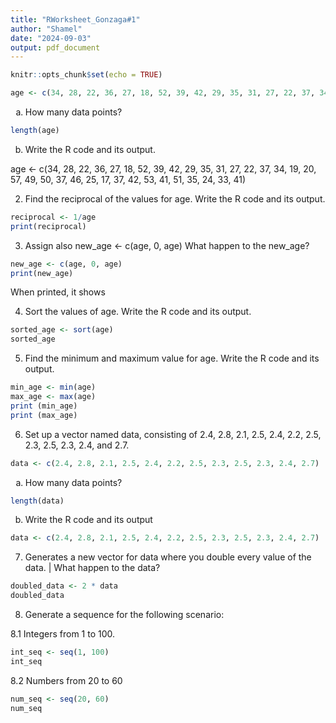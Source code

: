 ```yaml
---
title: "RWorksheet_Gonzaga#1"
author: "Shamel"
date: "2024-09-03"
output: pdf_document
---
```


```r
knitr::opts_chunk$set(echo = TRUE)
```


```r
age <- c(34, 28, 22, 36, 27, 18, 52, 39, 42, 29, 35, 31, 27, 22, 37, 34, 19, 20, 57, 49, 50, 37, 46, 25, 17, 37, 42, 53, 41, 51, 35, 24, 33, 41)
```

a. How many data points?

```r
length(age)
```
b. Write the R code and its output.

age <- c(34, 28, 22, 36, 27, 18, 52, 39, 42, 29, 35, 31, 27, 22, 37, 34, 19, 20, 57, 49, 50, 37, 46, 25, 17, 37, 42, 53, 41, 51, 35, 24, 33, 41)

2. Find the reciprocal of the values for age.
  Write the R code and its output.
```r
reciprocal <- 1/age
print(reciprocal)
```
3. Assign also new_age <- c(age, 0, age)
What happen to the new_age?
  
```r
new_age <- c(age, 0, age)
print(new_age)
```
When printed, it shows 

4. Sort the values of age.
Write the R code and its output.

```r
sorted_age <- sort(age)
sorted_age
```

5. Find the minimum and maximum value for age.
Write the R code and its output.

```r
min_age <- min(age)
max_age <- max(age)
print (min_age)
print (max_age)
```
6. Set up a vector named data, consisting of 2.4, 2.8, 2.1, 2.5, 2.4, 2.2, 2.5, 2.3, 2.5, 2.3, 2.4, and 2.7.

```r
data <- c(2.4, 2.8, 2.1, 2.5, 2.4, 2.2, 2.5, 2.3, 2.5, 2.3, 2.4, 2.7)
```
a. How many data points?

```r
length(data)
```
b. Write the R code and its output 

```r
data <- c(2.4, 2.8, 2.1, 2.5, 2.4, 2.2, 2.5, 2.3, 2.5, 2.3, 2.4, 2.7)
```

7. Generates a new vector for data where you double every value of the data. | What happen to the data?
```r
doubled_data <- 2 * data
doubled_data
```

8. Generate a sequence for the following scenario:

8.1 Integers from 1 to 100.
```r
int_seq <- seq(1, 100)
int_seq
```
8.2 Numbers from 20 to 60
```r
num_seq <- seq(20, 60)
num_seq
```


